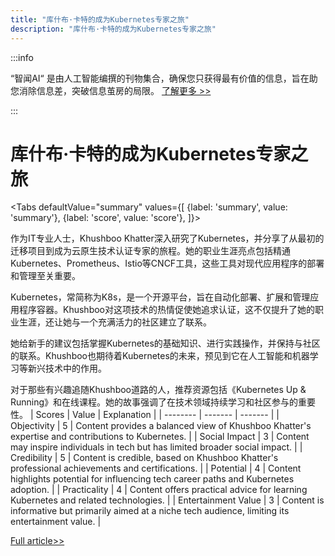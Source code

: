 ```yaml
---
title: "库什布·卡特的成为Kubernetes专家之旅"
description: "库什布·卡特的成为Kubernetes专家之旅"
---
```



:::info

“智闻AI“ 是由人工智能编撰的刊物集合，确保您只获得最有价值的信息，旨在助您消除信息差，突破信息茧房的局限。  [了解更多 >>](/)

:::

# 库什布·卡特的成为Kubernetes专家之旅


<Tabs
	defaultValue="summary"
	values={[
	{label: 'summary', value: 'summary'},
	{label: 'score', value: 'score'},
]}>
<TabItem value="summary">


作为IT专业人士，Khushboo Khatter深入研究了Kubernetes，并分享了从最初的迁移项目到成为云原生技术认证专家的旅程。她的职业生涯亮点包括精通Kubernetes、Prometheus、Istio等CNCF工具，这些工具对现代应用程序的部署和管理至关重要。

Kubernetes，常简称为K8s，是一个开源平台，旨在自动化部署、扩展和管理应用程序容器。Khushboo对这项技术的热情促使她追求认证，这不仅提升了她的职业生涯，还让她与一个充满活力的社区建立了联系。

她给新手的建议包括掌握Kubernetes的基础知识、进行实践操作，并保持与社区的联系。Khushboo也期待着Kubernetes的未来，预见到它在人工智能和机器学习等新兴技术中的作用。

对于那些有兴趣追随Khushboo道路的人，推荐资源包括《Kubernetes Up & Running》和在线课程。她的故事强调了在技术领域持续学习和社区参与的重要性。
</TabItem>
<TabItem value="score">
	| Scores     | Value   | Explanation |
	| -------- | ------- | ------- |
	| Objectivity  | 5    | Content provides a balanced view of Khushboo Khatter's expertise and contributions to Kubernetes.    |
	| Social Impact | 3     | Content may inspire individuals in tech but has limited broader social impact.    |
	| Credibility    | 5    | Content is credible, based on Khushboo Khatter's professional achievements and certifications.    |
	| Potential    | 4    | Content highlights potential for influencing tech career paths and Kubernetes adoption.    |
	| Practicality    | 4    | Content offers practical advice for learning Kubernetes and related technologies.    |
	| Entertainment Value    | 3    | Content is informative but primarily aimed at a niche tech audience, limiting its entertainment value.    |
</TabItem>
</Tabs>

[Full article>>](https://www.cncf.io/blog/2024/06/07/kubestronaut-in-orbit-khushboo-khatter/)
